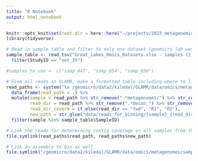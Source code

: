 ```yaml
---
title: "R Notebook"
output: html_notebook
---
```


```r
knitr::opts_knit$set(root.dir = here::here("~/projects/2023_metagenomics_working_group"))
library(tidyverse)
```

```r

# Read in sample table and filter to only one dataset (geomicro lab western lake erie JGI-CSP metagenomes)
sample_table <- read_tsv("Great_Lakes_Omics_Datasets.xlsx - samples (2).tsv") %>% 
  filter(StudyID == "set_35")

#samples_to_use <- c("samp_447", "samp_654", "samp_656")

# Find all reads in GLAMR, make a formatted table including where to link them, and filter for reads from our study of interest.
read_paths <- system("ls /geomicro/data2/kiledal/GLAMR/data/omics/metagenomes/*/reads/decon_*_reads_fastp.fastq.gz",intern = TRUE) %>% 
  data_frame(read_path = .) %>% 
  mutate(sample = read_path %>% str_remove(".*metagenomes/") %>% str_remove("/reads.*"),
         read_dir = read_path %>% str_remove(".*decon_") %>% str_remove("_reads_fastp.*"),
         read_dir_coverm = if_else(read_dir == "fwd", "R1", "R2"),
         new_path = str_glue("data/reads_for_binning/{sample}_{read_dir_coverm}.fastq.gz")) %>% 
  filter(sample %in% sample_table$SampleID)

# Link the reads for determining contig coverage in all samples from this dataset
file.symlink(read_paths$read_path, read_paths$new_path)

# Link an assembly to bin as well
file.symlink("/geomicro/data2/kiledal/GLAMR/data/omics/metagenomes/samp_447/assembly/megahit_noNORM/final.contigs.renamed.fa", "data/assemblies/samp_447.fasta")

```

